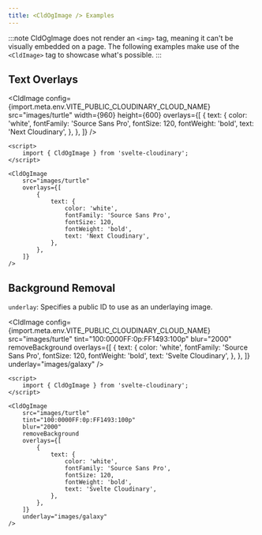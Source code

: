 ```yaml
---
title: <CldOgImage /> Examples
---
```



:::note
CldOgImage does not render an `<img>` tag, meaning it can't be visually embedded on a page. The following examples make use of the `<CldImage>` tag to showcase what's possible.
:::

## Text Overlays

<CldImage
	config={import.meta.env.VITE_PUBLIC_CLOUDINARY_CLOUD_NAME}
	src="images/turtle"
	width={960}
	height={600}
	overlays={[
		{
			text: {
				color: 'white',
				fontFamily: 'Source Sans Pro',
				fontSize: 120,
				fontWeight: 'bold',
				text: 'Next Cloudinary',
			},
		},
	]}
/>

```svelte
<script>
    import { CldOgImage } from 'svelte-cloudinary';
</script>

<CldOgImage
	src="images/turtle"
	overlays={[
		{
			text: {
				color: 'white',
				fontFamily: 'Source Sans Pro',
				fontSize: 120,
				fontWeight: 'bold',
				text: 'Next Cloudinary',
			},
		},
	]}
/>
```

## Background Removal

`underlay`: Specifies a public ID to use as an underlaying image.

<CldImage
	config={import.meta.env.VITE_PUBLIC_CLOUDINARY_CLOUD_NAME}
	src="images/turtle"
	tint="100:0000FF:0p:FF1493:100p"
	blur="2000"
	removeBackground
	overlays={[
		{
			text: {
				color: 'white',
				fontFamily: 'Source Sans Pro',
				fontSize: 120,
				fontWeight: 'bold',
				text: 'Svelte Cloudinary',
			},
		},
	]}
	underlay="images/galaxy"
/>

```svelte
<script>
    import { CldOgImage } from 'svelte-cloudinary';
</script>

<CldOgImage
	src="images/turtle"
	tint="100:0000FF:0p:FF1493:100p"
	blur="2000"
	removeBackground
	overlays={[
		{
			text: {
				color: 'white',
				fontFamily: 'Source Sans Pro',
				fontSize: 120,
				fontWeight: 'bold',
				text: 'Svelte Cloudinary',
			},
		},
	]}
	underlay="images/galaxy"
/>
```
